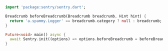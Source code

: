 ```dart
import 'package:sentry/sentry.dart';

Breadcrumb beforeBreadcrumb(Breadcrumb breadcrumb, Hint hint) {
  return 'a.spammy.Logger' == breadcrumb.category ? null : breadcrumb;
}

Future<void> main() async {
  await Sentry.init((options) => options.beforeBreadcrumb = beforeBreadcrumb);
}
```
